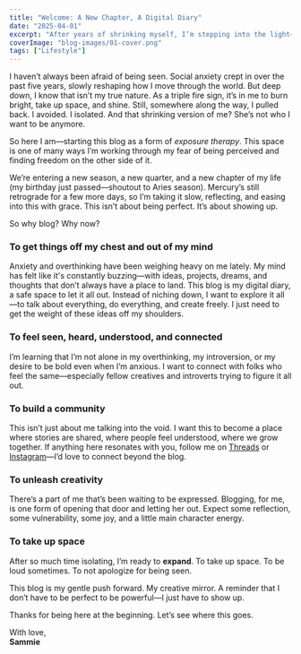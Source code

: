 ```yaml
---
title: "Welcome: A New Chapter, A Digital Diary"
date: "2025-04-01"
excerpt: "After years of shrinking myself, I’m stepping into the light—one blog post at a time. Here’s to exposure therapy, creative release, and claiming space."
coverImage: "blog-images/01-cover.png"
tags: ["Lifestyle"]
---
```


I haven’t always been afraid of being seen. Social anxiety crept in over the past five years, slowly reshaping how I move through the world. But deep down, I know that isn’t my true nature. As a triple fire sign, it’s in me to burn bright, take up space, and shine. Still, somewhere along the way, I pulled back. I avoided. I isolated. And that shrinking version of me? She’s not who I want to be anymore.

So here I am—starting this blog as a form of *exposure therapy*. This space is one of many ways I’m working through my fear of being perceived and finding freedom on the other side of it.

We’re entering a new season, a new quarter, and a new chapter of my life (my birthday just passed—shoutout to Aries season). Mercury’s still retrograde for a few more days, so I’m taking it slow, reflecting, and easing into this with grace. This isn’t about being perfect. It’s about showing up.

So why blog? Why now?

### To get things off my chest and out of my mind

Anxiety and overthinking have been weighing heavy on me lately. My mind has felt like it's constantly buzzing—with ideas, projects, dreams, and thoughts that don’t always have a place to land. This blog is my digital diary, a safe space to let it all out.
Instead of niching down, I want to explore it all—to talk about everything, do everything, and create freely. I just need to get the weight of these ideas off my shoulders.

### To feel seen, heard, understood, and connected

I’m learning that I’m not alone in my overthinking, my introversion, or my desire to be bold even when I’m anxious. I want to connect with folks who feel the same—especially fellow creatives and introverts trying to figure it all out.

### To build a community

This isn’t just about me talking into the void. I want this to become a place where stories are shared, where people feel understood, where we grow together. If anything here resonates with you, follow me on [Threads](https://www.threads.net/@aka.jimena) or [Instagram](https://www.instagram.com/aka.jimena)—I’d love to connect beyond the blog.

### To unleash creativity

There’s a part of me that’s been waiting to be expressed. Blogging, for me, is one form of opening that door and letting her out. Expect some reflection, some vulnerability, some joy, and a little main character energy.

### To take up space

After so much time isolating, I’m ready to **expand**. To take up space. To be loud sometimes. To not apologize for being seen.

This blog is my gentle push forward. My creative mirror. A reminder that I don’t have to be perfect to be powerful—I just have to show up.

Thanks for being here at the beginning. Let’s see where this goes.

With love,  
**Sammie**